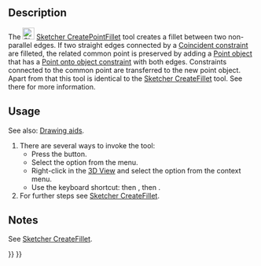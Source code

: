 <languages/>
<translate>

<!--T:1-->
{{Docnav
|
|
|[[Sketcher_Workbench|Sketcher]]
|
|
|IconC=Workbench_Sketcher.svg
}}

<!--T:6-->
{{VeryImportantMessage|This tool is obsolete, it is not available in {{VersionPlus|1.0}}. Use [[Sketcher_CreateFillet|Sketcher CreateFillet]] instead.}}

<!--T:2-->
{{GuiCommand
|Name=Sketcher CreatePointFillet
|MenuLocation=Sketch → Sketcher geometries → Create corner-preserving fillet
|Workbenches=[[Sketcher_Workbench|Sketcher]]
|Shortcut={{KEY|G}} {{KEY|F}} {{KEY|P}}
|Version=0.19
|SeeAlso=[[Sketcher_CreateFillet|Sketcher CreateFillet]]
}}

== Description == <!--T:3-->

<!--T:4-->
The [[Image:Sketcher_CreatePointFillet.svg|24px]] [[Sketcher_CreatePointFillet|Sketcher CreatePointFillet]] tool creates a fillet between two non-parallel edges. If two straight edges connected by a [[Sketcher_ConstrainCoincident|Coincident constraint]] are filleted, the related common point is preserved by adding a [[Sketcher_CreatePoint|Point object]] that has a [[Sketcher_ConstrainPointOnObject|Point onto object constraint]] with both edges. Constraints connected to the common point are transferred to the new point object. Apart from that this tool is identical to the [[Sketcher_CreateFillet|Sketcher CreateFillet]] tool. See there for more information.

==Usage== <!--T:7-->

<!--T:8-->
See also: [[Sketcher_Workbench#Drawing_aids|Drawing aids]].

<!--T:9-->
# There are several ways to invoke the tool:
#* Press the {{Button|[[Image:Sketcher_CreatePointFillet.svg|16px]] [[Sketcher_CreatePointFillet|Corner-preserving sketch fillet]]}} button.
#* Select the {{MenuCommand|Sketcher → Sketcher geometries → [[Image:Sketcher_CreatePointFillet.svg|16px]] Create corner-preserving fillet}} option from the menu.
#* Right-click in the [[3D_View|3D View]] and select the {{MenuCommand|[[Image:Sketcher_CreatePointFillet.svg|16px]] Create corner-preserving fillet}} option from the context menu.
#* Use the keyboard shortcut: {{KEY|G}} then {{KEY|F}}, then {{KEY|P}}.
# For further steps see [[Sketcher_CreateFillet#Usage|Sketcher CreateFillet]].

==Notes== <!--T:10-->

<!--T:11-->
See [[Sketcher_CreateFillet#Notes|Sketcher CreateFillet]].


<!--T:5-->
{{Docnav
|
|
|[[Sketcher_Workbench|Sketcher]]
|
|
|IconC=Workbench_Sketcher.svg
}}

</translate>
{{Sketcher_Tools_navi{{#translation:}}}}
{{Userdocnavi{{#translation:}}}}